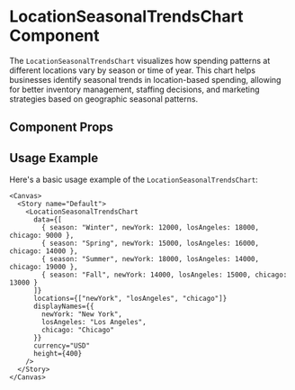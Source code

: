 

<Meta of={LocationSeasonalTrendsChart} />

# LocationSeasonalTrendsChart Component

The `LocationSeasonalTrendsChart` visualizes how spending patterns at different locations vary by season or time of year. This chart helps businesses identify seasonal trends in location-based spending, allowing for better inventory management, staffing decisions, and marketing strategies based on geographic seasonal patterns.

## Component Props

<Canvas of={LocationSeasonalTrendsChart} />

<Controls />

## Usage Example

Here's a basic usage example of the `LocationSeasonalTrendsChart`:

```tsx
<Canvas>
  <Story name="Default">
    <LocationSeasonalTrendsChart 
      data={[
        { season: "Winter", newYork: 12000, losAngeles: 18000, chicago: 9000 },
        { season: "Spring", newYork: 15000, losAngeles: 16000, chicago: 14000 },
        { season: "Summer", newYork: 18000, losAngeles: 14000, chicago: 19000 },
        { season: "Fall", newYork: 14000, losAngeles: 15000, chicago: 13000 }
      ]}
      locations={["newYork", "losAngeles", "chicago"]}
      displayNames={{
        newYork: "New York",
        losAngeles: "Los Angeles",
        chicago: "Chicago"
      }}
      currency="USD"
      height={400}
    />
  </Story>
</Canvas>
``` 